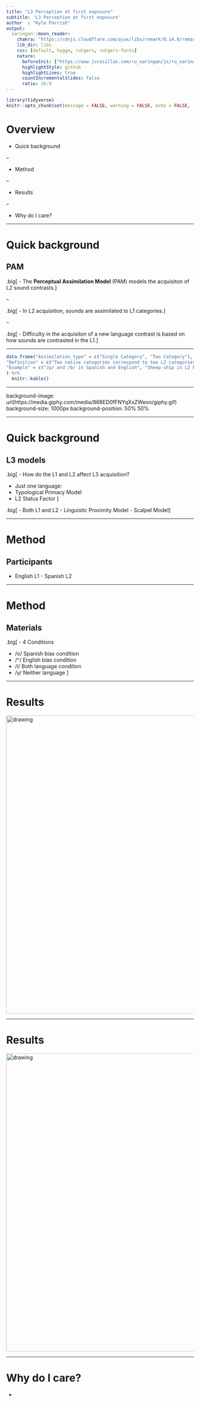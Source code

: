 ```yaml
---
title: "L3 Perception at first exposure"
subtitle: 'L3 Perception at first exposure'
author  : "Kyle Parrish"
output:
  xaringan::moon_reader:
    chakra: "https://cdnjs.cloudflare.com/ajax/libs/remark/0.14.0/remark.min.js"
    lib_dir: libs
    css: [default, hygge, rutgers, rutgers-fonts]
    nature:
      beforeInit: ["https://www.jvcasillas.com/ru_xaringan/js/ru_xaringan.js"]
      highlightStyle: github
      highlightLines: true
      countIncrementalSlides: false
      ratio: 16:9
---
```


```r
library(tidyverse)
knitr::opts_chunk$set(message = FALSE, warning = FALSE, echo = FALSE, fig.height = 8, fig.width = 14)
```

# Overview

- Quick background 

--

- Method 

--

- Results 

--

- Why do I care? 

---

# Quick background

## PAM 

.big[
- The **Perceptual Assimilation Model** (PAM) models the acquisiton of L2 sound contrasts.
]

--

.big[
- In L2 acquisition, sounds are assimilated to L1 categories.
]

--

.big[
- Difficulty in the acquisiton of a new language contrast is based on how sounds are contrasted in the L1.
]

---

```r

data.frame("Assimilation_type" = c("Single Category", "Two Category"),
"Definition" = c("Two native categories correspond to two L2 categories", "Two native categories correspond to one L2 category"),
"Example" = c("/p/ and /b/ in Spanish and English", "Sheep-ship in L2 English by Spanish speakers")
) %>% 
  knitr::kable()

```

---

background-image: url(https://media.giphy.com/media/868ED0fFNYqXxZWeon/giphy.gif)
background-size: 1000px
background-position: 50% 50%

---

# Quick background

## L3 models 

.big[
- How do the L1 and L2 affect L3 acquisition?

- Just one language:
 - Typological Primacy Model 
 - L2 Status Factor 
]

.big[
- Both L1 and L2 
 - Linguistic Proximity Model 
 - Scalpel Model
]

---

# Method

## Participants

- English L1 - Spanish L2

---

# Method

## Materials 

.big[
- 4 Conditions

 - /o/ Spanish bias condition
 - /^/ English bias condition
 - /i/ Both language condition 
 - /y/ Neither language
]

---

# Results 

<img src="./libs/img/pct_results.png" alt="drawing" width="800"/>

---

# Results 

<img src="./libs/img/eng_percent.png" alt="drawing" width="800"/>

---

# Why do I care? 

- 
